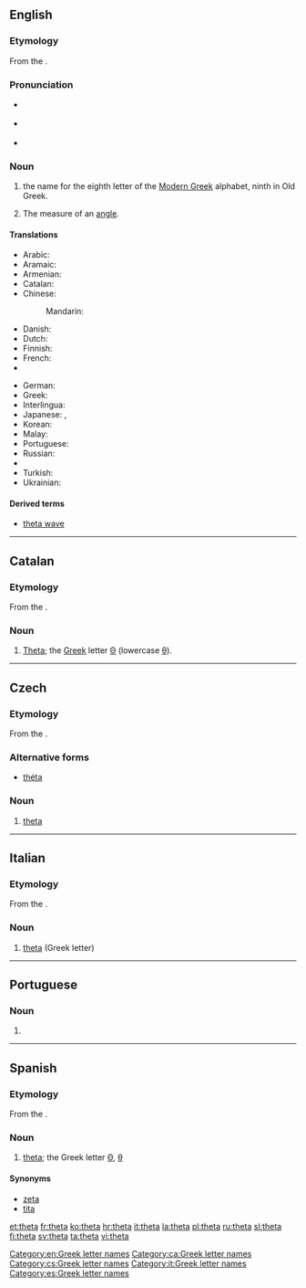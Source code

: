 {{also|thêta|Theta}}
==English==
{{letter_disp2|eta| [[image:Greek_uc_theta.png|39px]][[image:Greek_lc_theta.png|26px]] |iota|θῆτα|Θ|θ}}

===Etymology===
From the {{etyl|grc|en}} {{term|θῆτα|tr=thēta|lang=grc}}.

===Pronunciation===
* {{a|UK}} {{IPA|/ˈθiːtə/}}
* {{a|US}} {{IPA|/ˈθeɪtə/}}
* {{audio|en-us-theta.ogg|Audio (US)|lang=en}}

===Noun===
{{en-noun}}

# the name for the eighth letter οf the [[Modern Greek]] alphabet, ninth in Old Greek.
# {{context|mathematics|lang=en}} The measure of an [[angle]].

====Translations====
{{trans-top|Greek letter}}
* Arabic: {{t|ar|ثيتا|f|tr=ṯītā|sc=Arab}}
* Aramaic: {{t|arc|ܛܝܬܐ|tr=ṯyta|sc=Hebr}}
* Armenian: {{t|hy|թետա|sc=Armn}}
* Catalan: {{t|ca|theta|f}}
* Chinese:
*: Mandarin: {{t+|cmn|西塔|tr=xītǎ|sc=Hani}}
* Danish: {{t|da|theta|n}}
* Dutch: {{t|nl|thèta|m|f}}
* Finnish: {{t+|fi|theeta}}
* French: {{t+|fr|thêta|m}}
* {{trreq|ka}}
{{trans-mid}}
* German: {{t+|de|Theta|n}}
* Greek: {{t+|el|θήτα|n|tr=thēta|sc=Grek}}
* Interlingua: {{t|ia|theta}}
* Japanese: {{t|ja|テータ|tr=tēta|sc=Jpan}}, {{t|ja|シータ|tr=shīta|sc=Jpan}}
* Korean: {{t|ko|테타|tr=teta|sc=Kore}}
* Malay: {{t|ms|teta}}
* Portuguese: {{t+|pt|teta|m}}
* Russian: {{t|ru|тэта|tr=téta|f|sc=Cyrl}}
* {{trreq|sv}}
* Turkish: {{t|tr|teta}}
* Ukrainian: {{t|uk|тета|f|tr=téta|sc=Cyrl}}
{{trans-bottom}}

====Derived terms====
* [[theta wave]]

[[Category:en:Greek letter names]]

----

==Catalan==

===Etymology===
From the {{etyl|grc|ca}} {{term|θῆτα|tr=thēta|lang=grc}}.

===Noun===
{{ca-noun|f}}

# [[#English|Theta]]; the [[Appendix:Greek script|Greek]] letter [[Θ]] (lowercase [[θ]]).

[[Category:ca:Greek letter names]]

----

==Czech==

===Etymology===
From the {{etyl|grc|cs}} {{term|θῆτα|tr=thēta|lang=grc}}.

===Alternative forms===
* [[théta]]

===Noun===
{{cs-noun|g=n}}

# [[#English|theta]] {{gloss|Greek letter}}

[[Category:cs:Greek letter names]]

----

==Italian==

===Etymology===
From the {{etyl|grc|it}} {{term|θῆτα|tr=thēta|lang=grc}}.

===Noun===
{{wikipedia|lang=it}}
{{head|it|noun|g=m|g2=f|invariable}}

# [[#English|theta]] (Greek letter)

[[Category:it:Greek letter names]]

----

==Portuguese==

===Noun===
{{pt-noun|f|s}}

# {{pt-obsolete-hellenism|teta|lang=pt}}

----

==Spanish==

===Etymology===
From the {{etyl|grc|es}} {{term|θῆτα|tr=thēta|lang=grc}}.

===Noun===
{{es-noun|f}}

# [[#English|theta]]; the Greek letter [[Θ]], [[θ]]

====Synonyms====
* [[zeta]]
* [[tita]]

[[Category:es:Greek letter names]]

[[et:theta]]
[[fr:theta]]
[[ko:theta]]
[[hr:theta]]
[[it:theta]]
[[la:theta]]
[[pl:theta]]
[[ru:theta]]
[[sl:theta]]
[[fi:theta]]
[[sv:theta]]
[[ta:theta]]
[[vi:theta]]